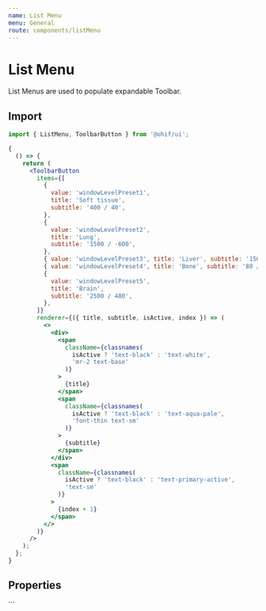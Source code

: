 ```yaml
---
name: List Menu
menu: General
route: components/listMenu
---
```




# List Menu

List Menus are used to populate expandable Toolbar.

## Import

```javascript
import { ListMenu, ToolbarButton } from '@ohif/ui';
```

```jsx live
{
  () => {
    return (
      <ToolbarButton
        items={[
          {
            value: 'windowLevelPreset1',
            title: 'Soft tissue',
            subtitle: '400 / 40',
          },
          {
            value: 'windowLevelPreset2',
            title: 'Lung',
            subtitle: '1500 / -600',
          },
          { value: 'windowLevelPreset3', title: 'Liver', subtitle: '150 / 90' },
          { value: 'windowLevelPreset4', title: 'Bone', subtitle: '80 / 40' },
          {
            value: 'windowLevelPreset5',
            title: 'Brain',
            subtitle: '2500 / 480',
          },
        ]}
        renderer={({ title, subtitle, isActive, index }) => (
          <>
            <div>
              <span
                className={classnames(
                  isActive ? 'text-black' : 'text-white',
                  'mr-2 text-base'
                )}
              >
                {title}
              </span>
              <span
                className={classnames(
                  isActive ? 'text-black' : 'text-aqua-pale',
                  'font-thin text-sm'
                )}
              >
                {subtitle}
              </span>
            </div>
            <span
              className={classnames(
                isActive ? 'text-black' : 'text-primary-active',
                'text-sm'
              )}
            >
              {index + 1}
            </span>
          </>
        )}
      />
    );
  };
}
```

## Properties

<Props of={ListMenu} />
```
